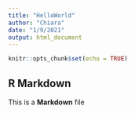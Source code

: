 ```yaml
---
title: "HelloWorld"
author: "Chiara"
date: "1/9/2021"
output: html_document
---
```


```r
knitr::opts_chunk$set(echo = TRUE)
```

## R Markdown

This is a **Markdown** file
